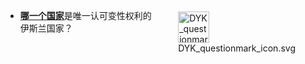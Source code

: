 <div style="float:right;margin-top:0.3em;">[[File:DYK_questionmark_icon.svg|50px]]</div>
*'''[[伊朗的变性|哪一个国家]]'''是唯一认可变性权利的伊斯兰国家？